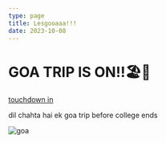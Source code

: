 ```yaml
---
type: page
title: Lesgooaaa!!!
date: 2023-10-08
---
```


# GOA TRIP IS ON!!🏖️🍻

<script src="https://cdn.logwork.com/widget/countdown.js"></script>
<a href="https://logwork.com/countdown-1ccv" class="countdown-timer" data-style="columns" data-timezone="Asia/Kolkata" data-date="2023-10-19 06:00">touchdown in</a>

dil chahta hai ek goa trip before college ends

![goa](https://imgstaticcontent.lbb.in/lbbnew/wp-content/uploads/sites/9/2017/01/DilChahtaHai-f.jpg)